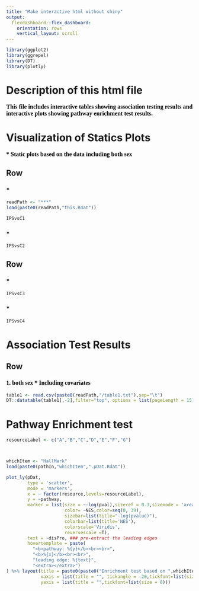 ```yaml
---
title: "Make interactive html without shiny"
output: 
  flexdashboard::flex_dashboard:
    orientation: rows
    vertical_layout: scroll
---
```


<style>                     
.navbar-brand {
color:black!important;
}
</style>           

```r
library(ggplot2)
library(ggrepel)
library(DT)
library(plotly)
```

Description of this html file
=======================================================================

<b><font face="Georgia" size="3em" color="#000000"> This file includes interactive tables showing association testing results and interactive plots showing pathway enrichment test results. </font></b>


Visualization of Statics Plots
============================================================================
<b><font face="Georgia" size="3em" color="#000000"> * Static plots based on the data including both sex</font></b>  


Row{data-height=550}
-----------------------------------------------------------------------
### *
```r
readPath <- "***"
load(paste0(readPath,"this.Rdat"))

IPSvsC1
```

### *
```r
IPSvsC2
```

Row{data-height=550}
-----------------------------------------------------------------------
### *
```r
IPSvsC3
```

### *
```r
IPSvsC4
```

Association Test Results
=======================================================================
Row{data-height=500}
-----------------------------------------------------------------------
### <b><font face="Georgia" size="3em" color="#000000"> 1. both sex </font></b> <b><font face="Georgia" size="3em" color="#000000"> * Including covariates</font></b> 

```r
table1 <- read.csv(paste0(readPath,"/table1.txt"),sep="\t")
DT::datatable(table1[,-2],filter="top", options = list(pageLength = 15))
```

Pathway Enrichment test
=======================================================================
```r

resourceLabel <- c("A","B","C","D","E","F","G")



whichItem <- "HallMark"
load(paste0(pathIn,"whichItem",".pDat.Rdat"))

plot_ly(pDat,
        type = 'scatter',
        mode = 'markers',
        x = ~ factor(resource,levels=resourceLabel),
        y = ~pathway,       
        marker = list(size = ~-log(pval),sizeref = 0.3,sizemode = 'area',
                      color= ~NES,color=seq(0, 39),
                      sizebar=list(title="-log(pvalue)"),
                      colorbar=list(title='NES'),
                      colorscale='Viridis',
                      reversescale =T),
        text = ~disPro, ### pre-extract the leading edges
        hovertemplate = paste(  
          "<b>pathway: %{y}</b><br><br>",
          "<b>%{x}</b><br><br>",
          "leading edge: %{text}",
          "<extra></extra>")
) %>% layout(title = paste0(paste0("Enrichment test based on ",whichItem, " database")),
             xaxis = list(title = "", tickangle = -20,tickfont=list(size = 12)),
             yaxis = list(title = "",tickfont=list(size = 8)))

```
